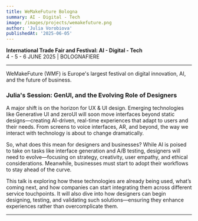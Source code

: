 ```yaml
---
title: WeMakeFuture Bologna
summary: AI - Digital - Tech
image: /images/projects/wemakefuture.png
author: 'Julia Vorobiova'
publishedAt: '2025-06-05'
---
```


**International Trade Fair and Festival: AI - Digital - Tech**  
4 - 5 - 6 JUNE 2025 | BOLOGNAFIERE

---

WeMakeFuture (WMF) is Europe's largest festival on digital innovation, AI, and the future of business.

### Julia's Session: GenUI, and the Evolving Role of Designers

A major shift is on the horizon for UX & UI design. Emerging technologies like Generative UI and zeroUI will soon move interfaces beyond static designs—creating AI-driven, real-time experiences that adapt to users and their needs. From screens to voice interfaces, AR, and beyond, the way we interact with technology is about to change dramatically.

So, what does this mean for designers and businesses? While AI is poised to take on tasks like interface generation and A/B testing, designers will need to evolve—focusing on strategy, creativity, user empathy, and ethical considerations. Meanwhile, businesses must start to adopt their workflows to stay ahead of the curve.

This talk is exploring how these technologies are already being used, what’s coming next, and how companies can start integrating them across different service touchpoints. It will also dive into how designers can begin designing, testing, and validating such solutions—ensuring they enhance experiences rather than overcomplicate them.

---
